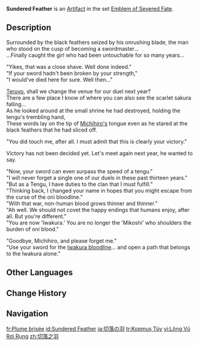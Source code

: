 {{Artifact Infobox
|image = Item Sundered Feather.png
|set   = Emblem of Severed Fate
|piece = Plume of Death
}}
{{Description|This was once the black feather of a certain tengu warrior, and was the treasured souvenir of an ancient swordsman.}}
'''Sundered Feather''' is an [[Artifact]] in the set [[Emblem of Severed Fate]].

==Description==
Surrounded by the black feathers seized by his onrushing blade, the man who stood on the cusp of becoming a swordmaster...<br>...Finally caught the girl who had been untouchable for so many years...

"Yikes, that was a close shave. Well done indeed."<br>"If your sword hadn't been broken by your strength,"<br>"I would've died here for sure. Well then..."

[[Teruyo]], shall we change the venue for our duel next year?<br>There are a few place I know of where you can also see the scarlet sakura falling...<br>As he looked around at the small shrine he had destroyed, holding the tengu's trembling hand,<br>These words lay on the tip of [[Iwakura Michihiro|Michihiro's]] tongue even as he stared at the black feathers that he had sliced off.

"You did touch me, after all. I must admit that this is clearly your victory."

Victory has not been decided yet. Let's meet again next year, he wanted to say.

"Now, your sword can even surpass the speed of a tengu."<br>"I will never forget a single one of our duels in these past thirteen years."<br>"But as a Tengu, I have duties to the clan that I must fulfill."<br>"Thinking back, I changed your name in hopes that you might escape from the curse of the oni bloodline."<br>"With that war, non-human blood grows thinner and thinner."<br>"Ah well. We should not covet the happy endings that humans enjoy, after all. But you're different."<br>"You are now 'Iwakura.' You are no longer the 'Mikoshi' who shoulders the burden of oni blood."

"Goodbye, Michihiro, and please forget me."<br>"Use your sword for the [[Iwakura Clan|Iwakura bloodline]]... and open a path that belongs to the Iwakura alone."

==Other Languages==
{{Other Languages
|en       = Sundered Feather
|zhs      = 切落之羽
|zhs_rm   = Qiè Luò zhī Yǔ
|zht      = 切落之羽
|zht_rm   = Qiè Luò zhī Yǔ
|zh_tl    = Cut Off Feather
|ja       = 切落の羽
|ja_rm    = Kiriotoshi no Hane
|ja_tl    = Cut Off Feather
|ko       = 떨어진 깃털
|ko_rm    = Tteoreojin Gitteol
|ko_tl    = Fallen Feather
|es       = Pluma de la Laceración
|es_tl    = Feather of Laceration
|fr       = Plume brisée
|fr_tl    = Shattered Feather
|ru       = Обрезанное перо
|ru_tl    = Cut Off Feather
|th       = Sundered Feather
|vi       = Lông Vũ Rơi Rụng
|vi_tl    = 
|de       = Abgetrennte Feder
|de_tl    = Severed Feather
|id       = Sundered Feather
|pt       = Pluma Cortada
|pt_tl    = 
|tr       = Kopmuş Tüy
|tr_tl    = Plucked Feather
|it       = Piuma spaccata
|it_tl    = Sundered Feather
}}

==Change History==
{{Change History|2.0}}

==Navigation==
{{Artifact Set Navbox|Emblem of Severed Fate}}

[[fr:Plume brisée]]
[[id:Sundered Feather]]
[[ja:切落の羽]]
[[tr:Kopmuş Tüy]]
[[vi:Lông Vũ Rơi Rụng]]
[[zh:切落之羽]]